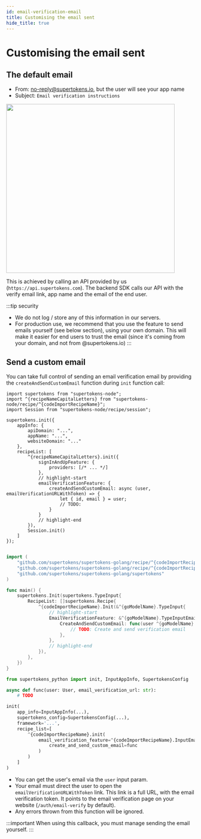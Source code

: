 ```yaml
---
id: email-verification-email
title: Customising the email sent
hide_title: true
---
```


<!-- COPY DOCS -->
<!-- ./thirdpartyemailpassword/common-customizations/email-verification/email-verification-email.mdx -->


# Customising the email sent

## The default email
- From: no-reply@supertokens.io, but the user will see your app name
- Subject: `Email verification instructions`

<img width="450px" src="/img/emailpassword/email-verify-email.png" />


This is achieved by calling an API provided by us (`https://api.supertokens.com`). The backend SDK calls our API with the verify email link, app name and the email of the end user.

:::tip security
- We do not log / store any of this information in our servers.
- For production use, we recommend that you use the feature to send emails yourself (see below section), using your own domain. This will make it easier for end users to trust the email (since it's coming from your domain, and not from @supertokens.io)
:::

## Send a custom email

You can take full control of sending an email verification email by providing the `createAndSendCustomEmail` function during `init` function call:

<BackendSDKTabs>
<TabItem value="nodejs">

```tsx
import supertokens from "supertokens-node";
import ^{recipeNameCapitalLetters} from "supertokens-node/recipe/^{codeImportRecipeName}";
import Session from "supertokens-node/recipe/session";

supertokens.init({
    appInfo: {
        apiDomain: "...",
        appName: "...",
        websiteDomain: "..."
    },
    recipeList: [
        ^{recipeNameCapitalLetters}.init({
            signInAndUpFeature: {
                providers: [/* ... */]
            },
            // highlight-start
            emailVerificationFeature: {
                createAndSendCustomEmail: async (user, emailVerificationURLWithToken) => {
                    let { id, email } = user;
                    // TODO:
                }
            }
            // highlight-end
        }),
        Session.init()
    ]
});
```
</TabItem>
<TabItem value="go">

```go

import (
	"github.com/supertokens/supertokens-golang/recipe/^{codeImportRecipeName}"
	"github.com/supertokens/supertokens-golang/recipe/^{codeImportRecipeName}/^{goModelName}"
	"github.com/supertokens/supertokens-golang/supertokens"
)

func main() {
    supertokens.Init(supertokens.TypeInput{
        RecipeList: []supertokens.Recipe{
            ^{codeImportRecipeName}.Init(&^{goModelName}.TypeInput{
                // highlight-start
                EmailVerificationFeature: &^{goModelName}.TypeInputEmailVerificationFeature{
                    CreateAndSendCustomEmail: func(user ^{goModelName}.User, emailVerificationURLWithToken string) {
                        // TODO: Create and send verification email
                    },
                },
                // highlight-end
            }),
        },
    })
}
```
</TabItem>
<TabItem value="python">

```python
from supertokens_python import init, InputAppInfo, SupertokensConfig

async def func(user: User, email_verification_url: str):
    # TODO

init(
    app_info=InputAppInfo(...),
    supertokens_config=SupertokensConfig(...),
    framework='...',
    recipe_list=[
        ^{codeImportRecipeName}.init(
            email_verification_feature=^{codeImportRecipeName}.InputEmailVerificationConfig(
                create_and_send_custom_email=func
            )
        )
    ]
)
```

</TabItem>
</BackendSDKTabs>

- You can get the user's email via the `user` input param.
- Your email must direct the user to open the `emailVerificationURLWithToken` link. This link is a full URL, with the email verification token. It points to the email verification page on your website (`/auth/email-verify` by default).
- Any errors thrown from this function will be ignored.

:::important
When using this callback, you must manage sending the email yourself.
:::